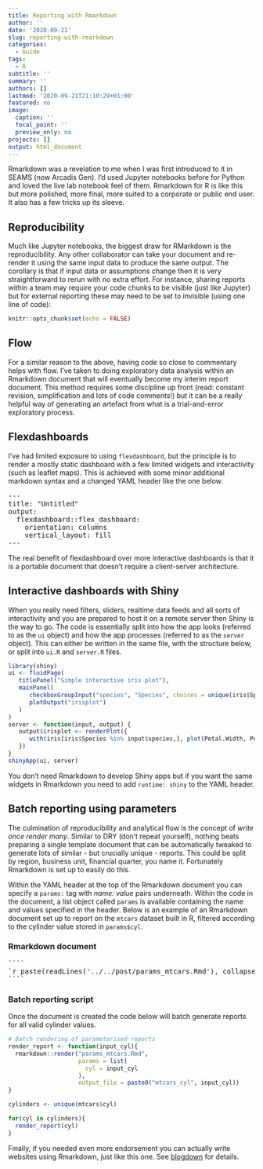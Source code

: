 ```yaml
---
title: Reporting with Rmarkdown
author: ''
date: '2020-09-21'
slug: reporting-with-rmarkdown
categories:
  - Guide
tags:
  - R
subtitle: ''
summary: ''
authors: []
lastmod: '2020-09-21T21:10:29+01:00'
featured: no
image:
  caption: ''
  focal_point: ''
  preview_only: no
projects: []
output: html_document
---
```


Rmarkdown was a revelation to me when I was first introduced to it in SEAMS (now Arcadis Gen). I'd used Jupyter notebooks before for Python and loved the live lab notebook feel of them. Rmarkdown for R is like this but more polished, more final, more suited to a corporate or public end user. It also has a few tricks up its sleeve.

## Reproducibility
Much like Jupyter notebooks, the biggest draw for RMarkdown is the reproducibility. Any other collaborator can take your document and re-render it using the same input data to produce the same output. The corollary is that if input data or assumptions change then it is very straightforward to rerun with no extra effort. For instance, sharing reports within a team may require your code chunks to be visible (just like Jupyter) but for external reporting these may need to be set to invisible (using one line of code):

```r
knitr::opts_chunk$set(echo = FALSE)
```

## Flow
For a similar reason to the above, having code so close to commentary helps with flow. I've taken to doing exploratory data analysis within an Rmarkdown document that will eventually become my interim report document. This method requires some discipline up front (read: constant revision, simplification and lots of code comments!) but it can be a really helpful way of generating an artefact from what is a trial-and-error exploratory process.  

## Flexdashboards
I've had limited exposure to using `flexdashboard`, but the principle is to render a mostly static dashboard with a few limited widgets and interactivity (such as leaflet maps). This is achieved with some minor additional markdown syntax and a changed YAML header like the one below.

<pre>
---
title: "Untitled"
output: 
  flexdashboard::flex_dashboard:
    orientation: columns
    vertical_layout: fill
---
</pre>

The real benefit of flexdashboard over more interactive dashboards is that it is a portable document that doesn't require a client-server architecture.

## Interactive dashboards with Shiny
When you really need filters, sliders, realtime data feeds and all sorts of interactivity and you are prepared to host it on a remote server then Shiny is the way to go. The code is essentially split into how the app looks (referred to as the `ui` object) and how the app processes (referred to as the `server` object). This can either be written in the same file, with the structure below, or split into `ui.R` and `server.R` files.

```r
library(shiny)
ui <- fluidPage(
   titlePanel("Simple interactive iris plot"),
   mainPanel(
      checkboxGroupInput("species", "Species", choices = unique(iris$Species), selected = "setosa"),
      plotOutput("irisplot")
   )
)
server <- function(input, output) {
   output$irisplot <- renderPlot({
      with(iris[iris$Species %in% input$species,], plot(Petal.Width, Petal.Length, col = Species))
   })
}
shinyApp(ui, server)

```

You don't need Rmarkdown to develop Shiny apps but if you want the same widgets in Rmarkdown you need to add `runtime: shiny` to the YAML header.

## Batch reporting using parameters
The culmination of reproducibility and analytical flow is the concept of _write once render many_. Similar to DRY (don't repeat yourself), nothing beats preparing a single template document that can be automatically tweaked to generate lots of similar - but crucially unique - reports. This could be split by region, business unit, financial quarter, you name it.  Fortunately Rmarkdown is set up to easily do this.

Within the YAML header at the top of the Rmarkdown document you can specify a `params:` tag with _name: value_ pairs underneath. Within the code in the document, a list object called `params` is available containing the name and values specified in the header. Below is an example of an Rmarkdown document set up to report on the `mtcars` dataset built in R, filtered according to the cylinder value stored in `params$cyl`.

### Rmarkdown document

<pre>
````
`r paste(readLines('../../post/params_mtcars.Rmd'), collapse = '\n')`
````
</pre>

### Batch reporting script

Once the document is created the code below will batch generate reports for all valid cylinder values.

```r

# Batch rendering of parameterised reports
render_report <- function(input_cyl){
  rmarkdown::render("params_mtcars.Rmd",
                    params = list(
                      cyl = input_cyl
                    ),
                    output_file = paste0("mtcars_cyl", input_cyl))
}

cylinders <- unique(mtcars$cyl)

for(cyl in cylinders){
  render_report(cyl)
}

```


Finally, if you needed even more endorsement you can actually write websites using Rmarkdown, just like this one. See [blogdown](https://bookdown.org/yihui/blogdown/) for details.
